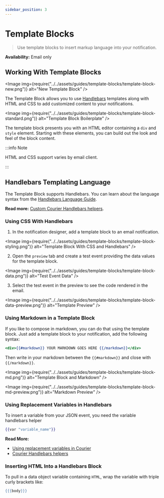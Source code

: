 ```yaml
---
sidebar_position: 3
---
```



# Template Blocks

> Use template blocks to insert markup language into your notification.

**Availability:** Email only

## Working With Template Blocks

<Image
  img={require("../../assets/guides/template-blocks/template-block-new.png")}
  alt="New Template Block"
/>

The Template Block allows you to use [Handlebars](../notification-designer/handlebars-designer.mdx) templates along with HTML and CSS to add customized content to your notifications.

<Image
  img={require("../../assets/guides/template-blocks/template-block-standard.png")}
  alt="Template Block Boilerplate"
/>

The template block presents you with an HTML editor containing a `div` and `style` element. Starting with these elements, you can build out the look and feel of the block content. 

:::info Note

HTML and CSS support varies by email client.

:::

## Handlebars Templating Language

The Template Block supports Handlebars. You can learn about the language syntax from the [Handlebars Language Guide](https://handlebarsjs.com/guide/#language-features).

**Read more:** [Custom Courier Handlebars helpers](../notification-designer/handlebars-helpers.mdx).

### Using CSS With Handlebars

1. In the notification designer, add a template block to an email notification.

<Image
  img={require("../../assets/guides/template-blocks/template-block-styling.png")}
  alt="Template Block With CSS and Handlebars"
/>

2. Open the `preview` tab and create a test event providing the data values for the template block.

<Image
  img={require("../../assets/guides/template-blocks/template-block-data.png")}
  alt="Test Event Data"
/>

3. Select the test event in the preview to see the code rendered in the email.

<Image
  img={require("../../assets/guides/template-blocks/template-block-data-preview.png")}
  alt="Template Preview"
/>

### Using Markdown in a Template Block 

If you like to compose in markdown, you can do that using the template block. Just add a template block to your notification, add the following syntax:

```handlebars
<div>{{#markdown}} YOUR MARKDOWN GOES HERE {{/markdown}}</div>
```

Then write in your markdown between the `{{#markdown}}` and close with `{{/markdown}}`.

<Image
  img={require("../../assets/guides/template-blocks/template-block-md.png")}
  alt="Template Block and Markdown"
/>

<Image
  img={require("../../assets/guides/template-blocks/template-block-md-preview.png")}
  alt="Markdown Preview"
/>

### Using Replacement Variables in Handlebars

To insert a variable from your JSON event, you need the variable handlebars helper 

```handlebars
{{var "variable_name"}}
```

**Read More:**

- [Using replacement variables in Courier](../using-variables/inserting-variables.mdx)
- [Courier Handlebars helpers](../notification-designer/handlebars-helpers.mdx)

### Inserting HTML Into a Handlebars Block

To pull in a data object variable containing `HTML`, wrap the variable with triple curly brackets like:

```handlebars
{{{body}}}
```